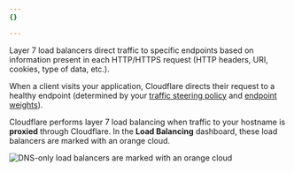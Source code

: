```yaml
---
{}

---
```


Layer 7 load balancers direct traffic to specific endpoints based on information present in each HTTP/HTTPS request (HTTP headers, URI, cookies, type of data, etc.).

When a client visits your application, Cloudflare directs their request to a healthy endpoint (determined by your [traffic steering policy](/load-balancing/understand-basics/traffic-steering/steering-policies/) and [endpoint weights](/load-balancing/understand-basics/traffic-steering/origin-level-steering/#weights)).

Cloudflare performs layer 7 load balancing when traffic to your hostname is **proxied** through Cloudflare. In the **Load Balancing** dashboard, these load balancers are marked with an orange cloud.

![DNS-only load balancers are marked with an orange cloud](~/assets/images/load-balancing/proxied-load-balancer.png)
